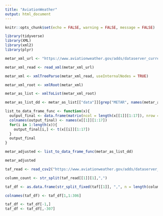```yaml
---
title: "AviationWeather"
output: html_document
---
```


```r
knitr::opts_chunk$set(echo = FALSE, warning = FALSE, message = FALSE)
```

```r
library(tidyverse)
library(XML)
library(xml2)
library(plyr)
```

```r
metar_xml_url <- "https://www.aviationweather.gov/adds/dataserver_current/httpparam?dataSource=metars&requestType=retrieve&format=xml&stationString=KPAE&hoursBeforeNow=4"

metar_xml_read <- read_xml(metar_xml_url)

metar_xml <- xmlTreeParse(metar_xml_read, useInternalNodes = TRUE)

metar_xml_root <- xmlRoot(metar_xml)

metar_as_list <- xmlToList(metar_xml_root)

metar_as_list_dd <- metar_as_list[["data"]][grep("METAR", names(metar_as_list[["data"]]))]

list_to_data_frame_func <- function(x){
  output_final <- data.frame(matrix(ncol = length(x[[1]][1:17]), nrow = length(x)), stringsAsFactors = FALSE)
  colnames(output_final) <- names(x[[1]][1:17])
  for(i in 1:length(x)){
    output_final[i,] <- t(x[[i]][1:17])
  } 
  output_final
} 

metar_adjusted <- list_to_data_frame_func(metar_as_list_dd)

metar_adjusted
```

```r
taf_read <- read_csv2("https://www.aviationweather.gov/adds/dataserver_current/httpparam?dataSource=tafs&requestType=retrieve&format=csv&stationString=KDEN&hoursBeforeNow=2", skip = 4)

column_count <- str_split(taf_read[[1]][1],",")

taf_df <- as.data.frame(str_split_fixed(taf[[1]], ",", n = length(column_count[[1]])), stringsAsFactors = FALSE)

colnames(taf_df) <- taf_df[1,1:306]

taf_df <- taf_df[-1,]
taf_df <- taf_df[,-307]

```